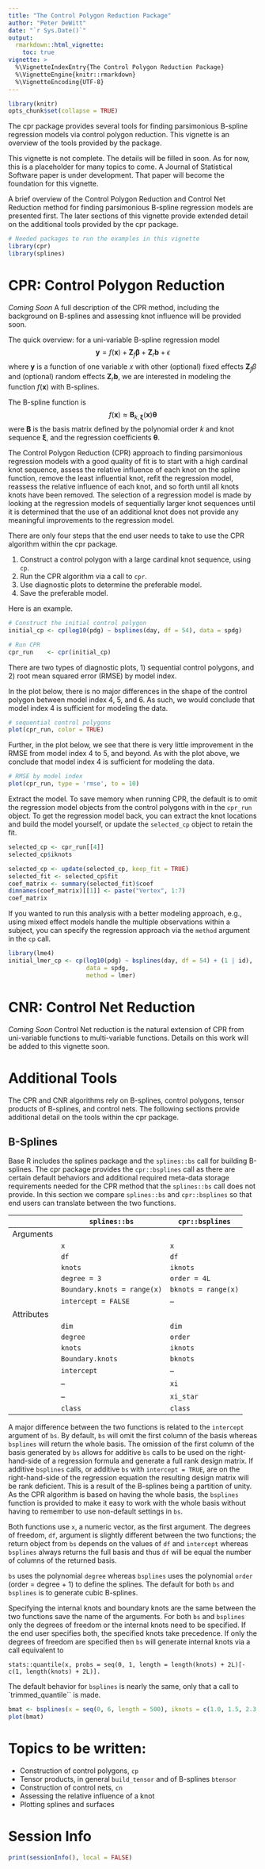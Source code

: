 ```yaml
---
title: "The Control Polygon Reduction Package"
author: "Peter DeWitt"
date: "`r Sys.Date()`"
output: 
  rmarkdown::html_vignette:
    toc: true
vignette: >
  %\VignetteIndexEntry{The Control Polygon Reduction Package}
  %\VignetteEngine{knitr::rmarkdown}
  %\VignetteEncoding{UTF-8}
---
```


```r
library(knitr)
opts_chunk$set(collapse = TRUE)
```

The cpr package provides several tools for finding parsimonious B-spline
regression models via control polygon reduction.  This vignette is an overview
of the tools provided by the package.  

This vignette is not complete.  The details will be filled in soon.  As for now,
this is a placeholder for many topics to come.  A Journal of Statistical
Software paper is under development.  That paper will become the foundation for
this vignette.


A brief overview of the Control Polygon Reduction and Control Net Reduction
method for finding parsimonious B-spline regression models are presented first.
The later sections of this vignette provide extended detail on the additional
tools provided by the cpr package.
```r
# Needed packages to run the examples in this vignette
library(cpr)
library(splines)
```


# CPR: Control Polygon Reduction
*Coming Soon*  A full description of the CPR method, including the background on
B-splines and assessing knot influence will be provided soon.

The quick overview: for a uni-variable B-spline regression model
$$\boldsymbol{y}= f(\boldsymbol{x}) + \boldsymbol{Z}_{f} \boldsymbol{\beta} + \boldsymbol{Z}_{r} \boldsymbol{b} + \epsilon$$
where $\boldsymbol{y}$ is a function of one variable $x$ with other (optional)
fixed effects $\boldsymbol{Z}_{f} \beta$ and (optional) random effects
$\boldsymbol{Z}_{r} \boldsymbol{b},$ we are interested in modeling the function
$f\left( \boldsymbol{x} \right)$ with B-splines.  

The B-spline function is
$$ f \left(\boldsymbol{x}\right) \approx \boldsymbol{B}_{k, \boldsymbol{\xi}} \left( \boldsymbol{x} \right) \boldsymbol{\theta}$$
were $\boldsymbol{B}$ is the basis matrix defined by the polynomial order $k$
and knot sequence $\boldsymbol{\xi},$ and the regression coefficients
$\boldsymbol{\theta}.$

The Control Polygon Reduction (CPR) approach to finding parsimonious regression
models with a good quality of fit is to start with a high cardinal knot
sequence, assess the relative influence of each knot on the spline function,
remove the least influential knot, refit the regression model, reassess the
relative influence of each knot, and so forth until all knots knots have been
removed.  The selection of a regression model is made by looking at the
regression models of sequentially larger knot sequences until it is determined
that the use of an additional knot does not provide any meaningful improvements
to the regression model.

There are only four steps that the end user needs to take to use the CPR
algorithm within the cpr package.

1. Construct a control polygon with a large cardinal knot sequence, using `cp`.
2. Run the CPR algorithm via a call to `cpr`.
3. Use diagnostic plots to determine the preferable model.
4. Save the preferable model.

Here is an example.

```r
# Construct the initial control polygon
initial_cp <- cp(log10(pdg) ~ bsplines(day, df = 54), data = spdg)

# Run CPR
cpr_run    <- cpr(initial_cp)
```

There are two types of diagnostic plots, 1) sequential control polygons, and 2)
root mean squared error (RMSE) by model index.

In the plot below, there is no major differences in the shape of the control
polygon between model index 4, 5, and 6.  As such, we would conclude that model
index 4 is sufficient for modeling the data.
```r
# sequential control polygons
plot(cpr_run, color = TRUE)
```
Further, in the plot below, we see that there is very little improvement in the
RMSE from model index 4 to 5, and beyond.  As with the plot above, we conclude
that model index 4 is sufficient for modeling the data.
```r
# RMSE by model index
plot(cpr_run, type = 'rmse', to = 10)
```

Extract the model.  To save memory when running CPR, the default is to omit the
regression model objects from the control polygons with in the `cpr_run` object.
To get the regression model back, you can extract the knot locations and build
the model yourself, or update the `selected_cp` object to retain the fit.
```r
selected_cp <- cpr_run[[4]]
selected_cp$iknots
```

```r
selected_cp <- update(selected_cp, keep_fit = TRUE)
selected_fit <- selected_cp$fit
coef_matrix <- summary(selected_fit)$coef
dimnames(coef_matrix)[[1]] <- paste("Vertex", 1:7)
coef_matrix
```

If you wanted to run this analysis with a better modeling approach, e.g., using
mixed effect models handle the multiple observations within a subject, you can
specify the regression approach via the `method` argument in the `cp` call.
```r
library(lme4)
initial_lmer_cp <- cp(log10(pdg) ~ bsplines(day, df = 54) + (1 | id),
                      data = spdg,
                      method = lmer)
```

# CNR: Control Net Reduction
*Coming Soon*  Control Net reduction is the natural extension of CPR from
uni-variable functions to multi-variable functions.  Details on this work will
be added to this vignette soon.


# Additional Tools
The CPR and CNR algorithms rely on B-splines, control polygons, tensor products
of B-splines, and control nets.  The following sections provide additional
detail on the tools within the cpr package.

## B-Splines
Base R includes the splines package and the `splines::bs` call for building
B-splines.  The cpr package provides the `cpr::bsplines` call as there are
certain default behaviors and additional required meta-data storage requirements
needed for the CPR method that the `splines::bs` call does not provide.  In this
section we compare `splines::bs` and `cpr::bsplines` so that end users can
translate between the two functions.

|           | `splines::bs`                    | `cpr::bsplines`     |
|-----------|----------------------------------|---------------------|
| Arguments |                                  |                     |
|           | `x`                              | `x`                 |
|           | `df`                             | `df`                |
|           | `knots`                          | `iknots`            |
|           | `degree = 3`                     | `order = 4L`        |
|           | `Boundary.knots = range(x)`      | `bknots = range(x)` |
|           | `intercept = FALSE`              | --                  |
|Attributes |                                  |                     |
|           | `dim`                            | `dim`               |
|           | `degree`                         | `order`             |
|           | `knots`                          | `iknots`            |
|           | `Boundary.knots`                 | `bknots`            |
|           | `intercept`                      | --                  |
|           | --                               | `xi`                |
|           | --                               | `xi_star`           |
|           | `class`                          | `class`             |

A major difference between the two functions is related to the `intercept`
argument of `bs`.  By default, `bs` will omit the first column of the basis
whereas `bsplines` will return the whole basis.  The omission of the first
column of the basis generated by `bs` allows for additive `bs` calls to be used
on the right-hand-side of a regression formula and generate a full rank design
matrix.  If additive `bsplines` calls, or additive `bs` with `intercept = TRUE`,
are on the right-hand-side of the regression equation the resulting design
matrix will be rank deficient.  This is a result of the B-splines being a
partition of unity.  As the CPR algorithm is based on having the whole basis,
the `bsplines` function is provided to make it easy to work with the whole basis
without having to remember to use non-default settings in `bs`.

Both functions use `x`, a numeric vector, as the first argument.  The degrees of
freedom, `df`, argument is slightly different between the two functions; the
return object from `bs` depends on the values of `df` and `intercept` whereas
`bsplines` always returns the full basis and thus `df` will be equal the number
of columns of the returned basis.

`bs` uses the polynomial `degree` whereas `bsplines` uses the
polynomial `order` (order = degree + 1) to define the splines.  The default
for both `bs` and `bsplines` is to generate cubic B-splines.

Specifying the internal knots and boundary knots are the same between the two
functions save the name of the arguments.  For both `bs` and `bsplines`
only the degrees of freedom or the internal knots need to be specified.  If the
end user specifies both, the specified knots take precedence.  If only the
degrees of freedom are specified then `bs` will generate internal knots via
a call equivalent to 

    stats::quantile(x, probs = seq(0, 1, length = length(knots) + 2L)[-c(1, length(knots) + 2L)].  
   
The default behavior for `bsplines` is nearly the same, only that a call to
`trimmed_quantile`` is made.

```r
bmat <- bsplines(x = seq(0, 6, length = 500), iknots = c(1.0, 1.5, 2.3, 4.0, 4.5))
plot(bmat)
```


# Topics to be written:
* Construction of control polygons, `cp`
* Tensor products, in general `build_tensor` and of B-splines `btensor`
* Construction of control nets, `cn`
* Assessing the relative influence of a knot
* Plotting splines and surfaces


# Session Info
```r
print(sessionInfo(), local = FALSE)
```
